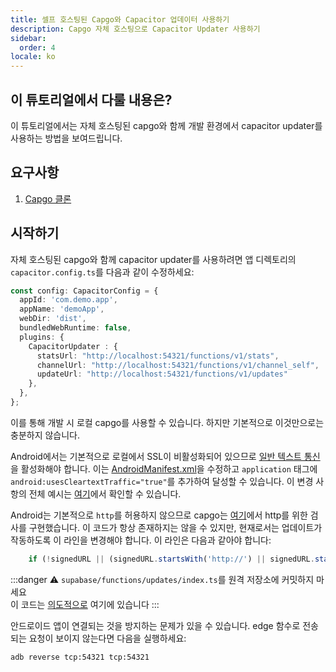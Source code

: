 ```yaml
---
title: 셀프 호스팅된 Capgo와 Capacitor 업데이터 사용하기
description: Capgo 자체 호스팅으로 Capacitor Updater 사용하기
sidebar:
  order: 4
locale: ko
---
```


## 이 튜토리얼에서 다룰 내용은?

이 튜토리얼에서는 자체 호스팅된 capgo와 함께 개발 환경에서 capacitor updater를 사용하는 방법을 보여드립니다.

## 요구사항

 1. [Capgo 클론](https://githubcom/Cap-go/capgo)

## 시작하기

자체 호스팅된 capgo와 함께 capacitor updater를 사용하려면 앱 디렉토리의 `capacitor.config.ts`를 다음과 같이 수정하세요:

```ts
const config: CapacitorConfig = {
  appId: 'com.demo.app',
  appName: 'demoApp',
  webDir: 'dist',
  bundledWebRuntime: false,
  plugins: {
    CapacitorUpdater : {
      statsUrl: "http://localhost:54321/functions/v1/stats",
      channelUrl: "http://localhost:54321/functions/v1/channel_self",
      updateUrl: "http://localhost:54321/functions/v1/updates"
    },
  },
};
```

이를 통해 개발 시 로컬 capgo를 사용할 수 있습니다. 하지만 기본적으로 이것만으로는 충분하지 않습니다.

Android에서는 기본적으로 로컬에서 SSL이 비활성화되어 있으므로 [일반 텍스트 통신](https://developer.android.com/topic/security/risks/cleartext)을 활성화해야 합니다.
이는 [AndroidManifest.xml](https://github.com/Cap-go/capacitor-updater/blob/main/android/src/main/AndroidManifest.xml)을 수정하고 `application` 태그에 `android:usesCleartextTraffic="true"`를 추가하여 달성할 수 있습니다.
이 변경 사항의 전체 예시는 [여기](https://gist.github.com/WcaleNieWolny/061a015acdebe35eaf3afd7030797701)에서 확인할 수 있습니다.

Android는 기본적으로 `http`를 허용하지 않으므로 capgo는 [여기](https://github.com/Cap-go/capgo/blob/4cce6c0707d745faa2afbab643e636bad927c602/supabase/functions/updates/index.ts#L396)에서 http를 위한 검사를 구현했습니다.
이 코드가 항상 존재하지는 않을 수 있지만, 현재로서는 업데이트가 작동하도록 이 라인을 변경해야 합니다.
이 라인은 다음과 같아야 합니다:
```ts
    if (!signedURL || (signedURL.startsWith('http://') || signedURL.startsWith('https://'))) {
```

:::danger
⚠️ `supabase/functions/updates/index.ts`를 원격 저장소에 커밋하지 마세요\
이 코드는 [의도적으로](https://github.com/Cap-go/capacitor-updater/issues/37#issuecomment-1684916354) 여기에 있습니다
:::

안드로이드 앱이 연결되는 것을 방지하는 문제가 있을 수 있습니다. edge 함수로 전송되는 요청이 보이지 않는다면 다음을 실행하세요:
```bash
adb reverse tcp:54321 tcp:54321
```